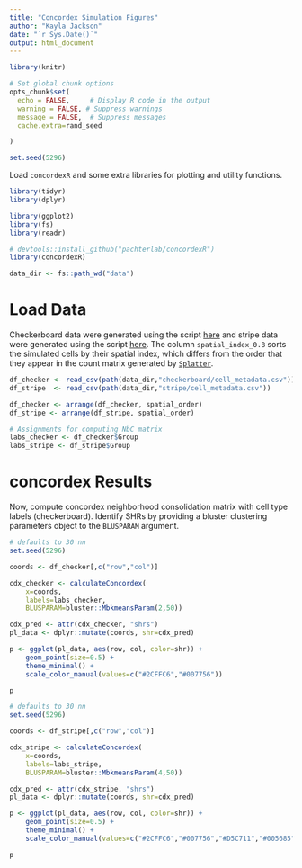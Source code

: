 ```yaml
---
title: "Concordex Simulation Figures"
author: "Kayla Jackson"
date: "`r Sys.Date()`"
output: html_document
---
```


```r
library(knitr)

# Set global chunk options
opts_chunk$set(
  echo = FALSE,     # Display R code in the output
  warning = FALSE, # Suppress warnings
  message = FALSE,  # Suppress messages
  cache.extra=rand_seed

)

set.seed(5296)
```

Load  `concordexR` and some extra libraries for plotting and utility functions. 

```r
library(tidyr)
library(dplyr)

library(ggplot2)
library(fs)
library(readr)

# devtools::install_github("pachterlab/concordexR")
library(concordexR)

data_dir <- fs::path_wd("data")
```

# Load Data

Checkerboard data were generated using the script [here]() and stripe data were generated using the script [here](). The column `spatial_index_0.8` sorts the simulated cells by their spatial index, which differs from the order that they appear in the count matrix generated by [`Splatter`](). 
```r
df_checker <- read_csv(path(data_dir,"checkerboard/cell_metadata.csv"))
df_stripe  <- read_csv(path(data_dir,"stripe/cell_metadata.csv"))

df_checker <- arrange(df_checker, spatial_order)
df_stripe <- arrange(df_stripe, spatial_order)

# Assignments for computing NbC matrix
labs_checker <- df_checker$Group
labs_stripe <- df_stripe$Group
```

# concordex Results

Now, compute concordex neighborhood consolidation matrix with cell type labels (checkerboard). Identify SHRs by providing a bluster clustering parameters object to the `BLUSPARAM` argument.
```r
# defaults to 30 nn
set.seed(5296)

coords <- df_checker[,c("row","col")]

cdx_checker <- calculateConcordex(
    x=coords,
    labels=labs_checker,
    BLUSPARAM=bluster::MbkmeansParam(2,50))

cdx_pred <- attr(cdx_checker, "shrs")
pl_data <- dplyr::mutate(coords, shr=cdx_pred)
```

```r
p <- ggplot(pl_data, aes(row, col, color=shr)) + 
    geom_point(size=0.5) + 
    theme_minimal() +
    scale_color_manual(values=c("#2CFFC6","#007756"))

p
```

```r
# defaults to 30 nn
set.seed(5296)

coords <- df_stripe[,c("row","col")]

cdx_stripe <- calculateConcordex(
    x=coords,
    labels=labs_stripe,
    BLUSPARAM=bluster::MbkmeansParam(4,50))

cdx_pred <- attr(cdx_stripe, "shrs")
pl_data <- dplyr::mutate(coords, shr=cdx_pred)
```

```r
p <- ggplot(pl_data, aes(row, col, color=shr)) + 
    geom_point(size=0.5) + 
    theme_minimal() +
    scale_color_manual(values=c("#2CFFC6","#007756","#D5C711","#005685"))

p
```
